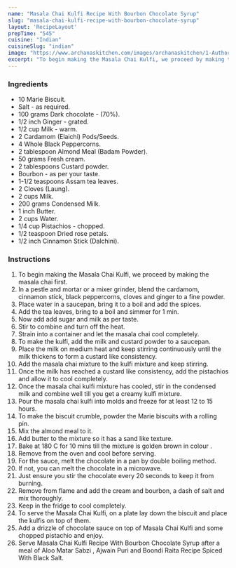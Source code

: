---
name: "Masala Chai Kulfi Recipe With Bourbon Chocolate Syrup"
slug: "masala-chai-kulfi-recipe-with-bourbon-chocolate-syrup"
layout: 'RecipeLayout'
prepTime: "545"
cuisine: "Indian"
cuisineSlug: "indian"
image: "https://www.archanaskitchen.com/images/archanaskitchen/1-Author/Swayampurna_Mishra/masala_chai_kulfis.jpg"
excerpt: "To begin making the Masala Chai Kulfi, we proceed by making the masala chai first"
---

### Ingredients

- 10 Marie Biscuit.
- Salt - as required.
- 100 grams Dark chocolate - (70%).
- 1/2 inch Ginger - grated.
- 1/2 cup Milk - warm.
- 2 Cardamom (Elaichi) Pods/Seeds.
- 4 Whole Black Peppercorns.
- 2 tablespoon Almond Meal (Badam Powder).
- 50 grams Fresh cream.
- 2 tablespoons Custard powder.
- Bourbon - as per your taste.
- 1-1/2 teaspoons Assam tea leaves.
- 2 Cloves (Laung).
- 2 cups Milk.
- 200 grams Condensed Milk.
- 1 inch Butter.
- 2 cups Water.
- 1/4 cup Pistachios - chopped.
- 1/2 teaspoon Dried rose petals.
- 1/2 inch Cinnamon Stick (Dalchini).

### Instructions

1. To begin making the Masala Chai Kulfi, we proceed by making the masala chai first.
1. In a pestle and mortar or a mixer grinder, blend the cardamom, cinnamon stick, black peppercorns, cloves and ginger to a fine powder.
1. Place water in a saucepan, bring it to a boil and add the spices.
1. Add the tea leaves, bring to a boil and simmer for 1 min.
1. Now add add sugar and milk as per taste.
1. Stir to combine and turn off the heat.
1. Strain into a container and let the masala chai cool completely.
1. To make the kulfi, add the  milk and custard powder to a saucepan.
1. Place the milk on medium heat  and keep stirring continuously until the milk thickens to form a custard like consistency.
1. Add the masala chai mixture to the kulfi mixture and keep stirring.
1. Once the milk has reached a custard like consistency, add the pistachios and allow it to cool completely.
1. Once the masala chai kulfi mixture has cooled, stir in the condensed milk and combine well till you get a creamy kulfi mixture.
1. Pour the masala chai kulfi into molds and freeze for at least 12 to 15 hours.
1. To make the biscuit crumble, powder the Marie biscuits with a rolling pin.
1. Mix the almond meal to it.
1. Add butter to the mixture so it has a sand like texture.
1. Bake at 180 C for 10 mins till the mixture is golden brown in colour .
1. Remove from the oven and cool before serving.
1. For the sauce, melt the chocolate in a pan by double boiling method.
1. If not, you can melt the chocolate in a microwave.
1. Just ensure you stir the chocolate every 20 seconds to keep it from burning.
1. Remove from flame and add the cream and bourbon, a dash of salt and mix thoroughly.
1. Keep in the fridge to cool completely.
1. To serve the Masala Chai Kulfi, on a plate lay down the biscuit and place the kulfis on top of them.
1. Add a drizzle of chocolate sauce on top of Masala Chai Kulfi and some chopped pistachio and enjoy.
1. Serve Masala Chai Kulfi Recipe With Bourbon Chocolate Syrup after a meal of Aloo Matar Sabzi , Ajwain Puri and Boondi Raita Recipe Spiced With Black Salt.
